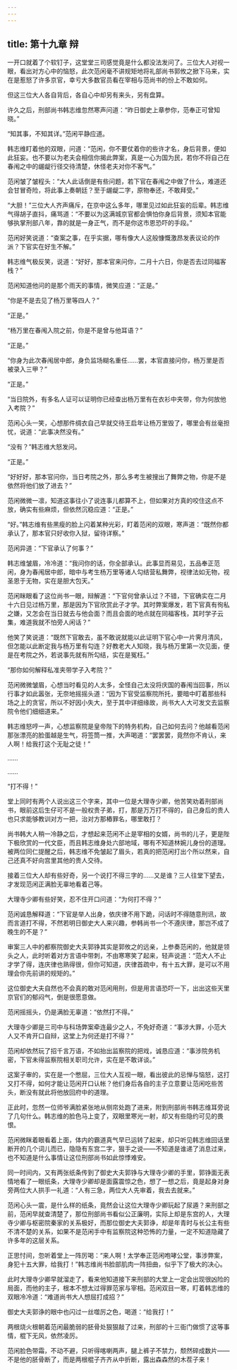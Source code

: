 ```yaml
---
---
---
```

title: 第十九章 辩
---




一开口就着了个软钉子，这堂堂三司感觉竟是什么都没法发问了。三位大人对视一眼，看出对方心中的恼怒，此次范闲毫不讲规矩地将礼部尚书郭攸之掀下马来，实在是惹怒了许多京官，幸亏大多数官员看在宰相与范尚书的份上不敢如何。

但这三位大人各自背后，各自心中却另有来头，另有盘算。

许久之后，刑部尚书韩志维忽然寒声问道：“昨日御史上章参你，范奉正可曾知晓。”

“知其事，不知其详。”范闲平静应道。

韩志维盯着他的双眼，问道：“范闲，你不要仗着你的些许才名，身后背景，便如此狂妄。也不要以为老夫会相信你揭此弊案，真是一心为国为民，若你不将自己在春闱之中的龌龊行径交待清楚，休怪老夫对你不客气。”

范闲皱了皱程头：“大人此话倒是有些问题，若下官在春闱之中做了什么，难道还会甘冒奇险，将此事上奏朝廷？至于龌龊二字，原物奉还，不敢拜受。”

“大胆！”三位大人齐声痛斥，在京中这么多年，哪里见过如此狂妄的后辈。韩志维气得胡子直抖，痛骂道：“不要以为这满城京官都会惧怕你身后背景，须知本官能够执掌刑部八年，靠的就是一身正气，而不是你这市恩恐吓的手段。”

范闲好笑说道：“查案之事，在乎实据，哪有像大人这般慷慨激昂发表议论的作派？下官实在好生不解。”

韩志维气极反笑，说道：“好好，那本官来问你，二月十六日，你是否去过同福客栈？”

范闲知道他问的是那个雨天的事情，微笑应道：“正是。”

“你是不是去见了杨万里等四人？”

“正是。”

“杨万里在春闱入院之前，你是不是曾与他耳语？”

“正是。”

“你身为此次春闱居中郎，身负监场糊名重任……罢，本官直接问你，杨万里是否被录入三甲？”

“正是。”

“当日院外，有多名人证可以证明你已经查出杨万里有在衣衫中夹带，你为何放他入考院？”

范闲心头一笑，心想那件绸衣自己早就交待王启年让杨万里毁了，哪里会有丝毫担忧，说道：“此事决然没有。”

“没有？”韩志维大怒发问。

“正是。”

“好好好，那本官问你，当日考院之外，那么多考生被搜出了舞弊之物，你是不是依然将他们放了进去？”

范闲微微一凛，知道这事往小了说连事儿都算不上，但如果对方真的咬住这点不放，确实有些麻烦，但依然沉稳应道：“正是。”

“好。”韩志维有些黑瘦的脸上闪着某种光彩，盯着范闲的双眼，寒声道：“既然你都承认了，那本官只好收你入狱，留待详察。”

范闲异道：“下官承认了何事？”

韩志维皱眉，冷冷道：“我问你的话，你全部承认。此事显而易见，五品奉正范闲，身为春闱居中郎，暗中与考生杨万里等诸人勾结营私舞弊，视律法如无物，视圣恩于无物，实在是胆大包天。”

范闲眯眼看了这位尚书一眼，辩解道：“下官何曾承认过？不错，下官确实在二月十六日见过杨万里，那是因为下官欣赏此子才学。其时弊案爆发，若下官真有徇私之嫌，又怎会在当日就去与他会面？而且会面的地点就在同福客栈，其时学子云集，难道我就不怕旁人闲话？”

他笑了笑说道：“既然下官敢去，虽不敢说就能以此证明下官心中一片霁月清风，但怎能以此断定我与杨万里有勾连？好教老大人知晓，我与杨万里第一次见面，便是在考院之外，若说事先就有所勾结，实在是冤枉。”

“那你如何解释私准夹带学子入考院？”

范闲微微皱眉，心想当时看见的人太多，全怪自己太没将庆国的春闱当回事，所以行事才如此嚣张，无奈地摇摇头道：“因为下官受监察院所托，要暗中盯着那些科场之上的贪官，所以不好因小失大，至于其中详细缘故，尚书大人大可发文去监察院令他们细细道来。”

韩志维怒哼一声，心想监察院是皇帝陛下的特务机构，自己如何去问？他越看范闲那张漂亮的脸蛋越是生气，将签筒一推，大声喝道：“罢罢罢，竟然你不肯认，来人啊！给我打这个无耻之徒！”

……

……

“打不得！”

堂上同时有两个人说出这三个字来，其中一位是大理寺少卿，他苦笑劝着刑部尚书，眼前这后生仔可不是一般权贵子弟，打，那是万万打不得的，自己身后的贵人也只求能够教训对方一把，治对方那樁罪名，哪里敢打？

尚书韩大人稍一冷静之后，才想起来范闲不止是宰相的女婿，尚书的儿子，更是陛下极欣赏的一代文臣，而且韩志维身处六部地域，哪有不知道林婉儿身份的道理。被两位同仁提醒之后，韩志维不免皱起了眉头，若真的把范闲打出个所以然来，自己还真不好向宫里其他的贵人交待。

接着三位大人却有些好奇，另一个说打不得三字的……又是谁？三人往堂下望去，才发现范闲正满脸无辜地看着己等。

大理寺少卿有些好笑，忍不住开口问道：“为何打不得？”

范闲诚恳解释道：“下官是举人出身，依庆律不用下跪，问话时不得随意刑讯，故而言道打不得，不然若明日御史大人来兴趣，参韩尚书一个不遵庆律，那岂不成了晚生的不是？”

审案三人中的都察院御史大夫郭铮其实是郭攸之的远亲，上参奏范闲的，他就是领头之人，此时听着对方言语中带刺，不由寒寒笑了起来，轻声说道：“范大人不止才学了得，连庆律也熟得很，但你可知道，庆律首疏中，有十五大罪，是可以不用理会你先前讲的规矩的。”

这位御史大夫自然也不会真的敢对范闲用刑，但是用言语恐吓一下，出出这些天里京官们的郁闷气，倒是很愿意做。

范闲摇摇头，仍是满脸无辜道：“依然打不得。”

大理寺少卿是三司中与科场弊案牵连最少之人，不免好奇道：“事涉大罪，小范大人又不肯开口自辩，这堂上为何还是打不得？”

范闲却依然玩了招千言万语，不如抬出监察院的把戏，诚恳应道：“事涉院务机密，下官未得监察院相关职司允许，实在是不敢详谈。”

这案子审的，实在是一个憋屈，三位大人互视一眼，看出彼此的忌惮与恼怒，这打又打不得，如何才能让范闲开口认帐？他们身后各自的主子立意要让范闲吃些苦头，断没有就此将他放回府中的道理。

正此时，忽然一位师爷满脸紧张地从侧帘处跑了进来，附到刑部尚书韩志维耳旁说了几句什么。韩志维的脸色马上变了，双眼里寒光一射，却又有些隐约可见的畏恨。

范闲微眯着眼看着上面，体内的霸道真气早已运转了起来，却只听见韩志维回话里断开的几个词儿而已，隐隐有东宫二字，狠手之说——不知道是谁递了消息过来，也不知道是什么事情让这位刑部尚书如此惊悸难安。

同一时间内，又有两张纸条传到了御史大夫郭铮与大理寺少卿的手里，郭铮面无表情地看了一眼纸条，大理寺少卿却是面露震惊之色，想了一想之后，竟是起身对身旁两位大人拱手一礼道：“人有三急，两位大人先审着，我去去就来。”

范闲心头一震，是什么样的纸条，竟然会让这位大理寺少卿玩起了尿遁？来刑部之前，范闲早就查清楚了，那位刑部尚书看似公正廉明，实际上却是东宫的人，大理寺少卿与枢密院秦家的关系极好，而那位御史大夫郭诤，却是年青时与长公主有些不清不楚的关系，如果不是范闲手中有监察院这种恐怖的力量，一定不知道隐藏了许多年的这层关系。

正思忖间，忽听着堂上一阵厉喝：“来人啊！太学奉正范闲咆哮公堂，事涉弊案，身犯十五大罪，给我打！”韩志维尚书脸部肌肉一阵扭曲，似乎下了极大的决心。

此时大理寺少卿早就溜走了，看来他知道接下来刑部的大堂上一定会出现很凶险的局面，而他的主子，根本不想太过得罪范家与宰相。范闲双目一寒，盯着韩志维的双眼冷冷道：“难道尚书大人想屈打成招？”

御史大夫郭诤的眼中也闪过一丝噬厉之色，喝道：“给我打！”

两根烧火根朝着范闲最脆弱的胚骨处狠狠敲了过来，刑部的十三衙门做惯了这等事情，棍下无风，依然凌厉。

范闲脸色带霜，不动不避，只听得喀喇两声，腿上裤子不禁力，颓然碎成数片——不是他的胚骨断了，而是两根棍子齐齐从中折断，露出森森然的木茬子来！